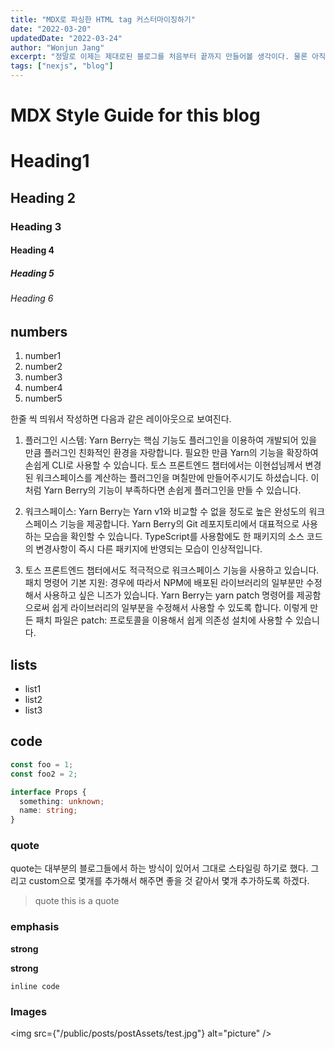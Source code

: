 ```yaml
---
title: "MDX로 파싱한 HTML tag 커스터마이징하기"
date: "2022-03-20"
updatedDate: "2022-03-24"
author: "Wonjun Jang"
excerpt: "정말로 이제는 제대로된 블로그를 처음부터 끝까지 만들어볼 생각이다. 물론 아직은 MDX파일로 쓰지만 언제가는 직접 쓸 수 있는 날이 오지 않을까 기대해본다."
tags: ["nexjs", "blog"]
---
```


# MDX Style Guide for this blog

# Heading1

## Heading 2

### Heading 3

#### Heading 4

##### Heading 5

###### Heading 6

## numbers

1. number1
2. number2
3. number3
4. number4
5. number5

한줄 씩 띄워서 작성하면 다음과 같은 레이아웃으로 보여진다.

1. 플러그인 시스템: Yarn Berry는 핵심 기능도 플러그인을 이용하여 개발되어 있을 만큼 플러그인 친화적인 환경을 자랑합니다. 필요한 만큼 Yarn의 기능을 확장하여 손쉽게 CLI로 사용할 수 있습니다. 토스 프론트엔드 챕터에서는 이현섭님께서 변경된 워크스페이스를 계산하는 플러그인을 며칠만에 만들어주시기도 하셨습니다. 이처럼 Yarn Berry의 기능이 부족하다면 손쉽게 플러그인을 만들 수 있습니다.

2. 워크스페이스: Yarn Berry는 Yarn v1와 비교할 수 없을 정도로 높은 완성도의 워크스페이스 기능을 제공합니다. Yarn Berry의 Git 레포지토리에서 대표적으로 사용하는 모습을 확인할 수 있습니다. TypeScript를 사용함에도 한 패키지의 소스 코드의 변경사항이 즉시 다른 패키지에 반영되는 모습이 인상적입니다.

3. 토스 프론트엔드 챕터에서도 적극적으로 워크스페이스 기능을 사용하고 있습니다.
   패치 명령어 기본 지원: 경우에 따라서 NPM에 배포된 라이브러리의 일부분만 수정해서 사용하고 싶은 니즈가 있습니다. Yarn Berry는 yarn patch 명령어를 제공함으로써 쉽게 라이브러리의 일부분을 수정해서 사용할 수 있도록 합니다. 이렇게 만든 패치 파일은 patch: 프로토콜을 이용해서 쉽게 의존성 설치에 사용할 수 있습니다.

## lists

- list1
- list2
- list3

## code

```js
const foo = 1;
const foo2 = 2;
```

```ts
interface Props {
  something: unknown;
  name: string;
}
```

### quote

quote는 대부분의 블로그들에서 하는 방식이 있어서 그대로 스타일링 하기로 했다.
그리고 custom으로 몇개를 추가해서 해주면 좋을 것 같아서 몇개 추가하도록 하겠다.

> quote this is a quote

### emphasis

**strong**

**strong**

`inline code`

### Images

<img src={"/public/posts/postAssets/test.jpg"} alt="picture" />
